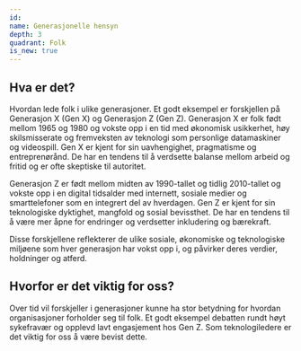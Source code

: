 ```yaml
---
id:
name: Generasjonelle hensyn
depth: 3
quadrant: Folk
is_new: true
---
```

## Hva er det?
Hvordan lede folk i ulike generasjoner. Et godt eksempel er forskjellen på Generasjon X (Gen X) og Generasjon Z (Gen Z). 
Generasjon X er folk født mellom 1965 og 1980 og vokste opp i en tid med økonomisk usikkerhet, høy skilsmisserate og fremveksten 
av teknologi som personlige datamaskiner og videospill. Gen X er kjent for sin uavhengighet, pragmatisme og entreprenørånd. 
De har en tendens til å verdsette balanse mellom arbeid og fritid og er ofte skeptiske til autoritet.

Generasjon Z er født mellom midten av 1990-tallet og tidlig 2010-tallet og vokste opp i en digital tidsalder med internett, 
sosiale medier og smarttelefoner som en integrert del av hverdagen. Gen Z er kjent for sin teknologiske dyktighet, mangfold 
og sosial bevissthet.
De har en tendens til å være mer åpne for endringer og verdsetter inkludering og bærekraft.

Disse forskjellene reflekterer de ulike sosiale, økonomiske og teknologiske miljøene som hver generasjon har vokst opp i, 
og påvirker deres verdier, holdninger og atferd.

## Hvorfor er det viktig for oss?
Over tid vil forskjeller i generasjoner kunne ha stor betydning for hvordan organisasjoner forholder seg til folk. Et godt eksempel
debatten rundt høyt sykefravær og opplevd lavt engasjement hos Gen Z. Som teknologiledere er det viktig for oss å være bevist dette.